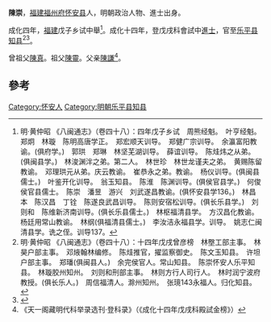 {{for|西汉大司徒司直陈崇|陈崇 (西汉)}}
'''陳崇'''，[[福建|福建]][[福州府|福州府]][[怀安县|怀安县]]人，明朝政治人物、進士出身。

成化四年，[[福建|福建]]戊子乡试中舉<ref>明·黄仲昭 《八闽通志》（卷四十八）：四年戊子乡试　周熊经魁。　叶亨经魁。　郑炯　林璇　陈明高唐学正。　郑宏顺天训导。　郑健广宗训导。　余瀛富阳教谕。(俱府学。)　郭珙　郑琳　林坚芜湖训导。　薛谊训导。　陈烓炜之从弟。(俱闽县学。)　林浚渊泮之弟。第二人。　林世珍　林世龙谨夫之弟。　黄赐陈留教谕。　邓理珙元从弟。庆云教谕。　崔恭永之弟。教谕。　杨仪训导。(俱闽县儒士。)　叶鉴开化训导。　翁玉知县。　陈淮　陈渊训导。(俱侯官县学。)　何俊侯官县儒士。　陈崇　潘昱　游兴　刘武遂昌教谕。(俱怀安县学136。)　林昌本　陈汉昌　丁铨　陈遂良武昌训导。　陈则安宿松训导。(俱长乐县学。)　刘则和　陈维新济南训导。(俱长乐县儒士。)　林枢福清县学。　方汉昌化教谕。　杨廷用常山教谕。　林纲(俱福清县儒士。)　李汝洁永福县学。训导。　姚志仁闽清县学。诜之侄。训导137。</ref>。成化十四年，登戊戌科會試中[[進士|進士]]，官至[[乐平县|乐平县]][[知县|知县]]<ref>明·黄仲昭 《八闽通志》（卷四十八）：十四年戊戌曾彦榜　林壂工部主事。　林昊户部主事。　邓焲翰林编修。　陈烓推官，擢监察御史。　陈文玉知县。　许坦户部主事。　郑璠(俱闽县人。)　余完侯官人。常山知县。　陈崇怀安人乐平知县。　林璇胶州知州。　刘则和刑部主事。　林则方行人司行人。　林时润宁波府教授。(俱长乐人。)　周信福清人。滁州知州。　张璄143永福人。归化知县。</ref><ref>{{cite web|title=《福州府志（清·乾隆）》选举四|url=http://www.fzdqw.com/ShowText.asp?ToBook=1411&index=96&|publisher=福州地情网|accessdate=2014-05-04|deadurl=yes|archiveurl=https://web.archive.org/web/20140504191714/http://www.fzdqw.com/ShowText.asp?ToBook=1411&index=96&|archivedate=2014-05-04}}</ref>。

曾祖父[[陳真|陳真]]。祖父[[陳靈|陳靈]]。父亲[[陳謙|陳謙]]<ref>《天一阁藏明代科举录选刊·登科录》（《成化十四年戊戌科殿試金榜》）</ref>。

==參考==
{{reflist}}
{{明朝人物小作品}}
{{成化十四年戊戌科殿試金榜}}
[[Category:怀安人|Category:怀安人]]
[[Category:明朝乐平县知县|Category:明朝乐平县知县]]